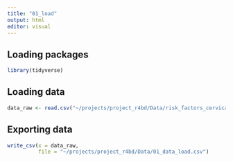 ```yaml
---
title: "01_load"
output: html
editor: visual
---
```


## Loading packages

```r
library(tidyverse)
```

## Loading data

```r
data_raw <- read.csv("~/projects/project_r4bd/Data/risk_factors_cervical_cancer.csv")
```

## Exporting data

```r
write_csv(x = data_raw,
          file = "~/projects/project_r4bd/Data/01_data_load.csv")
```
